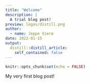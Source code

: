 ```yaml
---
title: "Welcome"
description: |
  A trial blog post!
preview: logos/distill.png
author:
  - name: Jeppe Vierø
date: 2022-01-15
output:
  distill::distill_article:
    self_contained: false
---
```



```r
knitr::opts_chunk$set(echo = FALSE)
```

My very first blog post!



